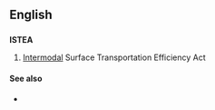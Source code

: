 ==English==

==={{initialism-old|en}}===
'''ISTEA'''

# {{context|US|legal|lang=en}} [[intermodal|Intermodal]] Surface Transportation Efficiency Act

====See also====
* {{pedialite}}